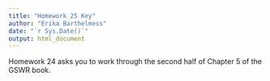 ```yaml
---
title: "Homework 25 Key"
author: "Erika Barthelmess"
date: "`r Sys.Date()`"
output: html_document
---
```


Homework 24 asks you to work through the second half of Chapter 5 of the GSWR book.


